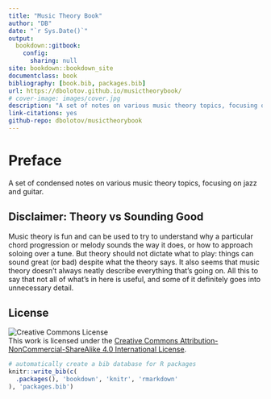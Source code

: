```yaml
--- 
title: "Music Theory Book"
author: "DB"
date: "`r Sys.Date()`"
output: 
  bookdown::gitbook:
    config:
      sharing: null
site: bookdown::bookdown_site
documentclass: book
bibliography: [book.bib, packages.bib]
url: https://dbolotov.github.io/musictheorybook/
# cover-image: images/cover.jpg
description: "A set of notes on various music theory topics, focusing on jazz guitar."
link-citations: yes
github-repo: dbolotov/musictheorybook
---
```


# Preface {-}

A set of condensed notes on various music theory topics, focusing on jazz and guitar.

## Disclaimer: Theory vs Sounding Good {-}
Music theory is fun and can be used to try to understand why a particular chord progression or melody sounds the way it does, or how to approach soloing over a tune. But theory should not dictate what to play: things can sound great (or bad) despite what the theory says. It also seems that music theory doesn't always neatly describe everything that's going on. All this to say that not all of what's in here is useful, and some of it definitely goes into unnecessary detail.

## License {-}
![Creative Commons License](images/cc-by-nc-sa.png)  
This work is licensed under the [Creative Commons Attribution-NonCommercial-ShareAlike 4.0 International License](http://creativecommons.org/licenses/by-nc-sa/4.0/).

```r
# automatically create a bib database for R packages
knitr::write_bib(c(
  .packages(), 'bookdown', 'knitr', 'rmarkdown'
), 'packages.bib')
```
